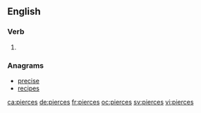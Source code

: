 ==English==

===Verb===
{{head|en}}

# {{en-third-person singular of|pierce}}

===Anagrams===
* [[precise#English|precise]]
* [[recipes#English|recipes]]

[[ca:pierces]]
[[de:pierces]]
[[fr:pierces]]
[[oc:pierces]]
[[sv:pierces]]
[[vi:pierces]]